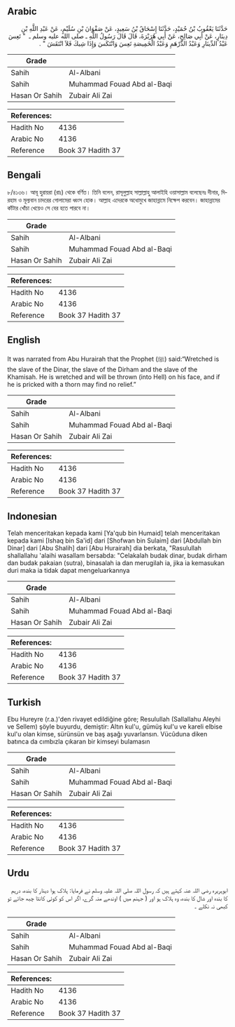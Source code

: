 ## Arabic


<div dir="rtl" lang="ar" style={{fontSize:'larger',backgroundColor:'#f8f9fa',padding:20}}>
حَدَّثَنَا يَعْقُوبُ بْنُ حُمَيْدٍ، حَدَّثَنَا إِسْحَاقُ بْنُ سَعِيدٍ، عَنْ صَفْوَانَ بْنِ سُلَيْمٍ، عَنْ عَبْدِ اللَّهِ بْنِ دِينَارٍ، عَنْ أَبِي صَالِحٍ، عَنْ أَبِي هُرَيْرَةَ، قَالَ قَالَ رَسُولُ اللَّهِ ـ صلى الله عليه وسلم ـ ‏ "‏ تَعِسَ عَبْدُ الدِّينَارِ وَعَبْدُ الدِّرْهَمِ وَعَبْدُ الْخَمِيصَةِ تَعِسَ وَانْتَكَسَ وَإِذَا شِيكَ فَلاَ انْتَقَشَ ‏"‏ ‏.‏
</div>
<div style={{backgroundColor:'#f8f9fa',padding:20, marginBottom: 10}}><table> <thead> <tr> <th>Grade</th> <th></th> </tr> </thead> <tbody> <tr><td>Sahih</td><td>Al-Albani</td></tr><tr><td>Sahih</td><td>Muhammad Fouad Abd al-Baqi</td></tr><tr><td>Hasan Or Sahih</td><td>Zubair Ali Zai</td></tr></tbody></table><table> <thead> <tr> <th>References:</th> <th></th> </tr> </thead> <tbody><tr><td>Hadith No</td><td>4136</td></tr><tr><td>Arabic No</td><td>4136</td></tr><tr><td>Reference</td><td>Book 37 Hadith 37</td></tr></tbody></table></div>

## Bengali


<div dir="ltr" lang="bn" style={{fontSize:'larger',backgroundColor:'#f8f9fa',padding:20}}>
৮/৪১৩৬। আবূ হুরায়রা (রাঃ) থেকে বর্ণিত। তিনি বলেন, রাসূলুল্লাহ সাল্লাল্লাহু আলাইহি ওয়াসাল্লাম বলেছেনঃ দীনার, দিরহাম ও মূল্যবান চাদরের গোলামেরা ধ্বংস হোক। আল্লাহ এদেরকে অধোমুখে জাহান্নামে নিক্ষেপ করবেন। জাহান্নামের কাঁটার খোঁচা খেয়েও সে বের হতে পারবে না।
</div>
<div style={{backgroundColor:'#f8f9fa',padding:20, marginBottom: 10}}><table> <thead> <tr> <th>Grade</th> <th></th> </tr> </thead> <tbody> <tr><td>Sahih</td><td>Al-Albani</td></tr><tr><td>Sahih</td><td>Muhammad Fouad Abd al-Baqi</td></tr><tr><td>Hasan Or Sahih</td><td>Zubair Ali Zai</td></tr></tbody></table><table> <thead> <tr> <th>References:</th> <th></th> </tr> </thead> <tbody><tr><td>Hadith No</td><td>4136</td></tr><tr><td>Arabic No</td><td>4136</td></tr><tr><td>Reference</td><td>Book 37 Hadith 37</td></tr></tbody></table></div>

## English


<div dir="ltr" lang="en" style={{fontSize:'larger',backgroundColor:'#f8f9fa',padding:20}}>
It was narrated from Abu Hurairah that the Prophet (ﷺ) said:“Wretched is the slave of the Dinar, the slave of the Dirham and the slave of the Khamisah. He is wretched and will be thrown (into Hell) on his face, and if he is pricked with a thorn may find no relief.”
</div>
<div style={{backgroundColor:'#f8f9fa',padding:20, marginBottom: 10}}><table> <thead> <tr> <th>Grade</th> <th></th> </tr> </thead> <tbody> <tr><td>Sahih</td><td>Al-Albani</td></tr><tr><td>Sahih</td><td>Muhammad Fouad Abd al-Baqi</td></tr><tr><td>Hasan Or Sahih</td><td>Zubair Ali Zai</td></tr></tbody></table><table> <thead> <tr> <th>References:</th> <th></th> </tr> </thead> <tbody><tr><td>Hadith No</td><td>4136</td></tr><tr><td>Arabic No</td><td>4136</td></tr><tr><td>Reference</td><td>Book 37 Hadith 37</td></tr></tbody></table></div>

## Indonesian


<div dir="ltr" lang="id" style={{fontSize:'larger',backgroundColor:'#f8f9fa',padding:20}}>
Telah menceritakan kepada kami [Ya'qub bin Humaid] telah menceritakan kepada kami [Ishaq bin Sa'id] dari [Shofwan bin Sulaim] dari [Abdullah bin Dinar] dari [Abu Shalih] dari [Abu Hurairah] dia berkata, "Rasulullah shallallahu 'alaihi wasallam bersabda: "Celakalah budak dinar, budak dirham dan budak pakaian (sutra), binasalah ia dan merugilah ia, jika ia kemasukan duri maka ia tidak dapat mengeluarkannya
</div>
<div style={{backgroundColor:'#f8f9fa',padding:20, marginBottom: 10}}><table> <thead> <tr> <th>Grade</th> <th></th> </tr> </thead> <tbody> <tr><td>Sahih</td><td>Al-Albani</td></tr><tr><td>Sahih</td><td>Muhammad Fouad Abd al-Baqi</td></tr><tr><td>Hasan Or Sahih</td><td>Zubair Ali Zai</td></tr></tbody></table><table> <thead> <tr> <th>References:</th> <th></th> </tr> </thead> <tbody><tr><td>Hadith No</td><td>4136</td></tr><tr><td>Arabic No</td><td>4136</td></tr><tr><td>Reference</td><td>Book 37 Hadith 37</td></tr></tbody></table></div>

## Turkish


<div dir="ltr" lang="tr" style={{fontSize:'larger',backgroundColor:'#f8f9fa',padding:20}}>
Ebu Hureyre (r.a.)'den rivayet edildiğine göre; Resulullah (Sallallahu Aleyhi ve Sellem) şöyle buyurdu, demiştir: Altın kul'u, gümüş kul'u ve kareli elbise kul'u olan kimse, sürünsün ve baş aşağı yuvarlansın. Vücûduna diken batınca da cımbızla çıkaran bir kimseyi bulamasın
</div>
<div style={{backgroundColor:'#f8f9fa',padding:20, marginBottom: 10}}><table> <thead> <tr> <th>Grade</th> <th></th> </tr> </thead> <tbody> <tr><td>Sahih</td><td>Al-Albani</td></tr><tr><td>Sahih</td><td>Muhammad Fouad Abd al-Baqi</td></tr><tr><td>Hasan Or Sahih</td><td>Zubair Ali Zai</td></tr></tbody></table><table> <thead> <tr> <th>References:</th> <th></th> </tr> </thead> <tbody><tr><td>Hadith No</td><td>4136</td></tr><tr><td>Arabic No</td><td>4136</td></tr><tr><td>Reference</td><td>Book 37 Hadith 37</td></tr></tbody></table></div>

## Urdu


<div dir="rtl" lang="ur" style={{fontSize:'larger',backgroundColor:'#f8f9fa',padding:20}}>
ابوہریرہ رضی اللہ عنہ کہتے ہیں کہ رسول اللہ صلی اللہ علیہ وسلم نے فرمایا: ہلاک ہوا دینار کا بندہ، درہم کا بندہ اور شال کا بندہ، وہ ہلاک ہو اور ( جہنم میں ) اوندھے منہ گرے، اگر اس کو کوئی کانٹا چبھ جائے تو کبھی نہ نکلے ۔
</div>
<div style={{backgroundColor:'#f8f9fa',padding:20, marginBottom: 10}}><table> <thead> <tr> <th>Grade</th> <th></th> </tr> </thead> <tbody> <tr><td>Sahih</td><td>Al-Albani</td></tr><tr><td>Sahih</td><td>Muhammad Fouad Abd al-Baqi</td></tr><tr><td>Hasan Or Sahih</td><td>Zubair Ali Zai</td></tr></tbody></table><table> <thead> <tr> <th>References:</th> <th></th> </tr> </thead> <tbody><tr><td>Hadith No</td><td>4136</td></tr><tr><td>Arabic No</td><td>4136</td></tr><tr><td>Reference</td><td>Book 37 Hadith 37</td></tr></tbody></table></div>